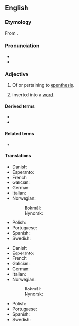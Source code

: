 ==English==

===Etymology===
{{PIE root|en|dʰeh₁}}
From {{der|en|grc|ἐπενθετικός|t=inserted}}.

===Pronunciation===
* {{IPA|/ˌɛpənˈθɛtɪk/|lang=en}}
* {{hyph|ep|en|thet|ic|lang=en}}

===Adjective===
{{en-adj|-}}

# {{lb|en|phonology|phonetics}} Of or pertaining to [[epenthesis]].
# {{lb|en|phonology|of a [[phoneme]] or [[syllable]]}} inserted into a [[word]].

====Derived terms====
* {{l|en|epenthetical}}
* {{l|en|epenthetically}}

====Related terms====
* {{l|en|epenthesis}}

====Translations====
{{trans-top|of or pertaining to epenthesis}}
* Danish: {{t|da|epentetisk}}
* Esperanto: {{t|eo|epenteza}}
* French: {{t|fr|épenthétique}}
* Galician: {{t|gl|epentético}}
* German: {{t|de|epenthetisch}}
* Italian: {{t|it|epentetico}}
* Norwegian:
*: Bokmål: {{t|nb|epentetisk}}
*: Nynorsk: {{t|nn|epentetisk}}
{{trans-mid}}
* Polish: {{t|pl|epentetyczny}}
* Portuguese: {{t|pt|epentético}}
* Spanish: {{t+|es|epentético}}
* Swedish: {{t|sv|epentetisk}}
{{trans-bottom}}

{{trans-top|inserted into a word}}
* Danish: {{t|da|epentetisk}}
* Esperanto: {{t|eo|epenteza}}
* French: {{t|fr|épenthétique}}
* Galician: {{t|gl|epentético}}
* German: {{t|de|epenthetisch}}
* Italian: {{t|it|epentetico}}
* Norwegian:
*: Bokmål: {{t|nb|epentetisk}}
*: Nynorsk: {{t|nn|epentetisk}}
{{trans-mid}}
* Polish: {{t|pl|epentetyczny}}
* Portuguese: {{t|pt|epentético}}
* Spanish: {{t+|es|epentético}}
* Swedish: {{t|sv|epentetisk}}
{{trans-bottom}}